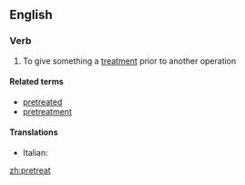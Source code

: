 ==English==

===Verb===
{{en-verb}}

# To give something a [[treatment]] prior to another operation

====Related terms====
*[[pretreated]]
*[[pretreatment]]

====Translations====
{{trans-top|pretreat}}
*Italian: {{t-|it|pretrattare}}
{{trans-mid}}

{{trans-bottom}}

[[zh:pretreat]]